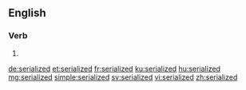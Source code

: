 ==English==

===Verb===
{{head|en|verb form}}

# {{en-past of|serialize}}

[[de:serialized]]
[[et:serialized]]
[[fr:serialized]]
[[ku:serialized]]
[[hu:serialized]]
[[mg:serialized]]
[[simple:serialized]]
[[sv:serialized]]
[[vi:serialized]]
[[zh:serialized]]